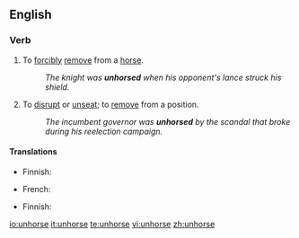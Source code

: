 ==English==

===Verb===
{{en-verb|unhors|ing}}

# To [[forcibly]] [[remove]] from a [[horse]].
#: ''The knight was '''unhorsed''' when his opponent's lance struck his shield.''
# {{context|by extension}} To [[disrupt]] or [[unseat]]; to [[remove]] from a position.
#: ''The incumbent governor was '''unhorsed''' by the scandal that broke during his reelection campaign.''

====Translations====
{{trans-top|remove from a horse}}
* Finnish: {{t|fi|pudottaa}}
{{trans-mid}}
* French: {{t+|fr|désarçonner}}
{{trans-bottom}}

{{trans-top|disrupt or unseat}}
* Finnish: {{t|fi|pudottaa}}
{{trans-mid}}
{{trans-bottom}}

[[io:unhorse]]
[[it:unhorse]]
[[te:unhorse]]
[[vi:unhorse]]
[[zh:unhorse]]